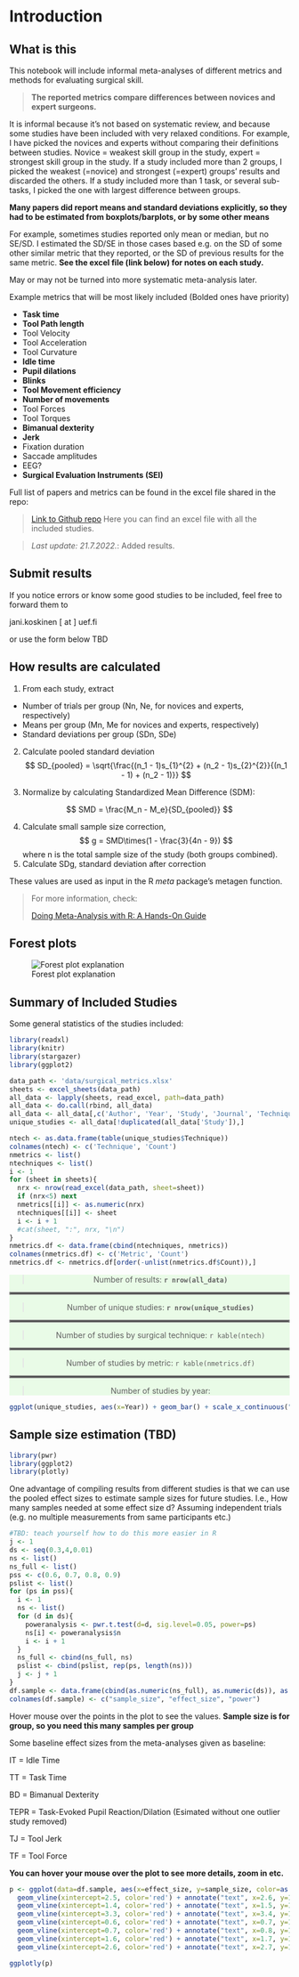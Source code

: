 
# **Introduction**

## What is this

This notebook will include informal meta-analyses of different metrics and methods
for evaluating surgical skill.


>**The reported metrics compare differences between novices and expert surgeons.**


It is informal because it's not based on systematic review,
and because some studies have been included with very relaxed conditions. For example,
I have picked the novices and experts without comparing their definitions between studies. 
Novice = weakest skill group in the study, expert = strongest skill group in the study.
If a study included more than 2 groups, I picked the weakest (=novice) and strongest (=expert)
groups' results and discarded the others. If a study included more than 1 task, or several sub-tasks, I picked the one with largest difference between groups.

**Many papers did report means and standard deviations explicitly, so they had to be estimated from boxplots/barplots, or by some other means**

For example, sometimes studies reported only mean or median, but no SE/SD. I estimated the SD/SE in those cases based e.g. on the SD of some other similar metric that they reported, or the SD of previous results for the same metric. **See the excel file (link below) for notes on each study.**

May or may not be turned into more systematic meta-analysis later.

Example metrics that will be most likely included (Bolded ones have priority)

- **Task time**
- **Tool Path length**
- Tool Velocity
- Tool Acceleration
- Tool Curvature
- **Idle time**
- **Pupil dilations**
- **Blinks**
- **Tool Movement efficiency**
- **Number of movements**
- Tool Forces
- Tool Torques
- **Bimanual dexterity**
- **Jerk**
- Fixation duration
- Saccade amplitudes
- EEG?
- **Surgical Evaluation Instruments (SEI)**

Full list of papers and metrics can be found in the excel file shared in the repo:

>[Link to Github repo](https://github.com/jpkos/surg-meta)
>Here you can find an excel file with all the included studies.

> *Last update: 21.7.2022.*: Added results.

## Submit results

If you notice errors or know some good studies to be included, feel free to forward them to

jani.koskinen [ at ] uef.fi

or use the form below TBD
<!--
<iframe src="https://docs.google.com/forms/d/e/1FAIpQLSdZQOqK2r6j1hXMFhraIdsLXZebgS8va0-Vbv7-v5_eSoiBSg/viewform?embedded=true" width="640" height="640" frameborder="0" marginheight="0" marginwidth="0">Loading…</iframe> -->


## How results are calculated

1. From each study, extract
  + Number of trials per group (Nn, Ne, for novices and experts, respectively)
  + Means per group (Mn, Me for novices and experts, respectively)
  + Standard deviations per group (SDn, SDe)
2. Calculate pooled standard deviation
$$
SD_{pooled} = \sqrt{\frac{(n_1 - 1)s_{1}^{2} + (n_2 - 1)s_{2}^{2}}{(n_1 - 1) + (n_2 - 1)}}
$$

3. Normalize by calculating Standardized Mean Difference (SDM): 

$$
SMD = \frac{M_n - M_e}{SD_{pooled}}
$$

4. Calculate small sample size correction, 
$$
g = SMD\times(1 - \frac{3}{4n - 9})
$$
where n is the total sample size of the study (both groups combined).
5. Calculate SDg, standard deviation after correction

These values are used as input in the R *meta* package's metagen function.

>For more information, check:
>
>[Doing Meta-Analysis with R: A Hands-On Guide](https://bookdown.org/MathiasHarrer/Doing_Meta_Analysis_in_R/)

## Forest plots

![Forest plot explanation](figures/forest-explanation.png)

## Summary of Included Studies

Some general statistics of the studies included:
```r
library(readxl)
library(knitr)
library(stargazer)
library(ggplot2)
```
```r
data_path <- 'data/surgical_metrics.xlsx'
sheets <- excel_sheets(data_path)
all_data <- lapply(sheets, read_excel, path=data_path)
all_data <- do.call(rbind, all_data)
all_data <- all_data[,c('Author', 'Year', 'Study', 'Journal', 'Technique')]
unique_studies <- all_data[!duplicated(all_data['Study']),]
```

```r
ntech <- as.data.frame(table(unique_studies$Technique))
colnames(ntech) <- c('Technique', 'Count')
nmetrics <- list()
ntechniques <- list()
i <- 1
for (sheet in sheets){
  nrx <- nrow(read_excel(data_path, sheet=sheet))
  if (nrx<5) next
  nmetrics[[i]] <- as.numeric(nrx)
  ntechniques[[i]] <- sheet
  i <- i + 1
  #cat(sheet, ":", nrx, "\n")
}
nmetrics.df <- data.frame(cbind(ntechniques, nmetrics))
colnames(nmetrics.df) <- c('Metric', 'Count')
nmetrics.df <- nmetrics.df[order(-unlist(nmetrics.df$Count)),]
```
<center>
<div style="background-color:rgba(63, 237, 40, 0.1);">

> Number of results: **`r nrow(all_data)` **

<hr style="border:2px solid gray">

> Number of unique studies: **`r nrow(unique_studies)`**

<hr style="border:2px solid gray">

> Number of studies by surgical technique: `r kable(ntech)`

<hr style="border:2px solid gray">

> Number of studies by metric: `r kable(nmetrics.df)`

<hr style="border:2px solid gray">

> Number of studies by year:

</div>
```r
ggplot(unique_studies, aes(x=Year)) + geom_bar() + scale_x_continuous("Year") + scale_y_continuous("Number of studies")
```
</center>


## Sample size estimation (TBD)


```r
library(pwr)
library(ggplot2)
library(plotly)
```

One advantage of compiling results from different studies is that we can use the pooled effect sizes to estimate sample sizes for future studies. I.e., How many samples needed at some effect size d? Assuming independent trials (e.g. no multiple measurements from same participants etc.)

```r
#TBD: teach yourself how to do this more easier in R
j <- 1
ds <- seq(0.3,4,0.01)
ns <- list()
ns_full <- list()
pss <- c(0.6, 0.7, 0.8, 0.9)
pslist <- list()
for (ps in pss){
  i <- 1
  ns <- list()
  for (d in ds){
    poweranalysis <- pwr.t.test(d=d, sig.level=0.05, power=ps)
    ns[i] <- poweranalysis$n
    i <- i + 1
  }
  ns_full <- cbind(ns_full, ns)
  pslist <- cbind(pslist, rep(ps, length(ns)))
  j <- j + 1
}
df.sample <- data.frame(cbind(as.numeric(ns_full), as.numeric(ds)), as.numeric(pslist))
colnames(df.sample) <- c("sample_size", "effect_size", "power")

```

Hover mouse over the points in the plot to see the values. **Sample size is for group, so you need this many samples per group**

Some baseline effect sizes from the meta-analyses given as baseline:

IT = Idle Time

TT = Task Time

BD = Bimanual Dexterity

TEPR = Task-Evoked Pupil Reaction/Dilation (Esimated without one outlier study removed)

TJ = Tool Jerk

TF = Tool Force

**You can hover your mouse over the plot to see more details, zoom in etc.**

```r
p <- ggplot(data=df.sample, aes(x=effect_size, y=sample_size, color=as.factor(power))) + geom_line() + scale_y_continuous(breaks = scales::pretty_breaks(n = 20)) + scale_x_continuous(breaks = scales::pretty_breaks(n = 20)) + labs(x="Effect size d", y="Sample size n", color="Power") + 
  geom_vline(xintercept=2.5, color='red') + annotate("text", x=2.6, y=150, label="TT", color='red') +
  geom_vline(xintercept=1.4, color='red') + annotate("text", x=1.5, y=150, label="IT", color='red') + 
  geom_vline(xintercept=3.3, color='red') + annotate("text", x=3.4, y=150, label="BD", color='red') +
  geom_vline(xintercept=0.6, color='red') + annotate("text", x=0.7, y=150, label="TEPR", color='red') + 
  geom_vline(xintercept=0.7, color='red') + annotate("text", x=0.8, y=170, label="TJ", color='red') +
  geom_vline(xintercept=1.6, color='red') + annotate("text", x=1.7, y=170, label="TF", color='red') +
  geom_vline(xintercept=2.6, color='red') + annotate("text", x=2.7, y=170, label="OSATS", color='red') 

ggplotly(p)
```



